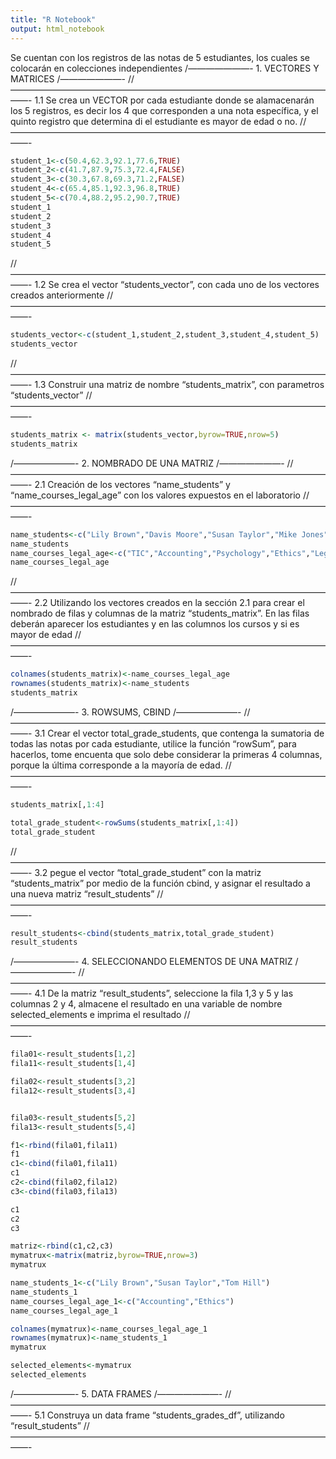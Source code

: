 ```yaml
---
title: "R Notebook"
output: html_notebook
---
```

Se cuentan con los registros de las notas de 5 estudiantes, los cuales se colocarán en colecciones independientes
/----------------------
1. VECTORES Y MATRICES
/----------------------
//-------------------------------------------------------------------------------------------------------------------
1.1 
Se crea un VECTOR por cada estudiante donde se alamacenarán los 5 registros, es decir los 4 que corresponden a una nota específica, y el quinto registro que determina di el estudiante es mayor de edad o no.
//-------------------------------------------------------------------------------------------------------------------

```r
student_1<-c(50.4,62.3,92.1,77.6,TRUE)
student_2<-c(41.7,87.9,75.3,72.4,FALSE)
student_3<-c(30.3,67.8,69.3,71.2,FALSE)
student_4<-c(65.4,85.1,92.3,96.8,TRUE)
student_5<-c(70.4,88.2,95.2,90.7,TRUE)
student_1
student_2
student_3
student_4
student_5

```

//-------------------------------------------------------------------------------------------------------------------
1.2
Se crea el vector "students_vector", con cada uno de los vectores creados anteriormente
//-------------------------------------------------------------------------------------------------------------------
```r
students_vector<-c(student_1,student_2,student_3,student_4,student_5)
students_vector
```
//-------------------------------------------------------------------------------------------------------------------
1.3
Construir una matriz de nombre "students_matrix", con parametros "students_vector"
//-------------------------------------------------------------------------------------------------------------------
```r
students_matrix <- matrix(students_vector,byrow=TRUE,nrow=5)
students_matrix

```
/----------------------
2. NOMBRADO DE UNA MATRIZ
/----------------------
//-------------------------------------------------------------------------------------------------------------------
2.1 
Creación de los vectores "name_students" y "name_courses_legal_age" con los valores expuestos en el laboratorio
//-------------------------------------------------------------------------------------------------------------------

```r
name_students<-c("Lily Brown","Davis Moore","Susan Taylor","Mike Jones","Tom Hill")
name_students
name_courses_legal_age<-c("TIC","Accounting","Psychology","Ethics","Legal_age")
name_courses_legal_age


```
//-------------------------------------------------------------------------------------------------------------------
2.2 
Utilizando los vectores creados en la sección 2.1 para crear el nombrado de filas y columnas de la matriz "students_matrix". En las filas deberán aparecer los estudiantes y en las columnos los cursos y si es mayor de edad
//-------------------------------------------------------------------------------------------------------------------
```r
colnames(students_matrix)<-name_courses_legal_age
rownames(students_matrix)<-name_students
students_matrix

```
/----------------------
3. ROWSUMS, CBIND
/----------------------
//-------------------------------------------------------------------------------------------------------------------
3.1
Crear el vector total_grade_students, que contenga la sumatoria de todas las notas por cada estudiante, utilice la función "rowSum", para hacerlos, tome encuenta que solo debe considerar la primeras 4 columnas, porque la última corresponde a la mayoría de edad.
//-------------------------------------------------------------------------------------------------------------------
```r
students_matrix[,1:4]

total_grade_student<-rowSums(students_matrix[,1:4])
total_grade_student

```
//-------------------------------------------------------------------------------------------------------------------
3.2
pegue el vector "total_grade_student" con la matriz "students_matrix" por medio de la función cbind, y asignar el resultado a una nueva matriz "result_students"
//-------------------------------------------------------------------------------------------------------------------

```r
result_students<-cbind(students_matrix,total_grade_student)
result_students

```
/----------------------
4. SELECCIONANDO ELEMENTOS DE UNA MATRIZ
/----------------------
//-------------------------------------------------------------------------------------------------------------------
4.1
De la matriz "result_students", seleccione la fila 1,3 y 5 y las columnas 2 y 4, almacene el resultado en una variable  de nombre selected_elements e imprima el resultado
//-------------------------------------------------------------------------------------------------------------------
```r
fila01<-result_students[1,2]
fila11<-result_students[1,4]

fila02<-result_students[3,2]
fila12<-result_students[3,4]


fila03<-result_students[5,2]
fila13<-result_students[5,4]

f1<-rbind(fila01,fila11)
f1
c1<-cbind(fila01,fila11)
c1
c2<-cbind(fila02,fila12)
c3<-cbind(fila03,fila13)

c1
c2
c3

matriz<-rbind(c1,c2,c3)
mymatrux<-matrix(matriz,byrow=TRUE,nrow=3)
mymatrux

name_students_1<-c("Lily Brown","Susan Taylor","Tom Hill")
name_students_1
name_courses_legal_age_1<-c("Accounting","Ethics")
name_courses_legal_age_1

colnames(mymatrux)<-name_courses_legal_age_1
rownames(mymatrux)<-name_students_1
mymatrux

selected_elements<-mymatrux
selected_elements


```
/----------------------
5. DATA FRAMES
/----------------------
//-------------------------------------------------------------------------------------------------------------------
5.1
Construya un data frame "students_grades_df", utilizando "result_students"
//-------------------------------------------------------------------------------------------------------------------

```r


```

